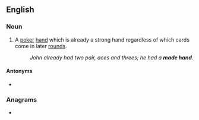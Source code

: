 ==English==

===Noun===
{{en-noun}}

# {{lb|en|poker}} A [[poker]] [[hand]] which is already a strong hand regardless of which cards come in later [[rounds]].
#: ''John already had two pair, aces and threes; he had a '''made hand'''.''

====Antonyms====
* {{l|en|drawing hand}}

===Anagrams===
* {{anagrams|en|a=aaddehmn|hand made|hand-made|handmade}}